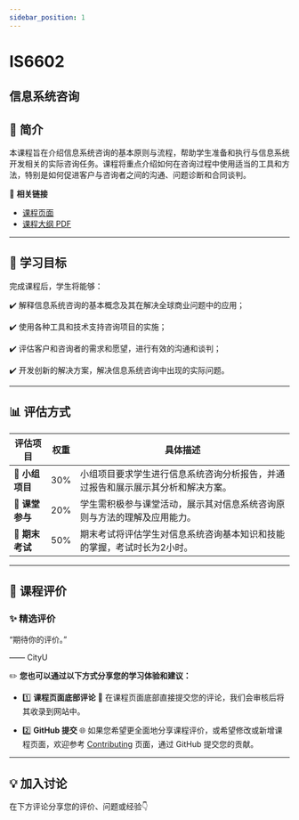 ```yaml
---
sidebar_position: 1
---
```


# IS6602
## 信息系统咨询

## **📘 简介**
本课程旨在介绍信息系统咨询的基本原则与流程，帮助学生准备和执行与信息系统开发相关的实际咨询任务。课程将重点介绍如何在咨询过程中使用适当的工具和方法，特别是如何促进客户与咨询者之间的沟通、问题诊断和合同谈判。

🔗 **相关链接**
- [课程页面](https://www.cityu.edu.hk/catalogue/pg/202425/course/IS6602.htm)
- [课程大纲 PDF](https://www.cityu.edu.hk/catalogue/pg/202425/course/IS6602.pdf)

---

## **🎯 学习目标**

完成课程后，学生将能够：

✔️ 解释信息系统咨询的基本概念及其在解决全球商业问题中的应用；

✔️ 使用各种工具和技术支持咨询项目的实施；

✔️ 评估客户和咨询者的需求和愿望，进行有效的沟通和谈判；

✔️ 开发创新的解决方案，解决信息系统咨询中出现的实际问题。

---

## **📊 评估方式**

| **评估项目**          | **权重** | **具体描述**                                                                                       |
|----------------------|---------|---------------------------------------------------------------------------------------------------|
| **📄 小组项目**       | 30%     | 小组项目要求学生进行信息系统咨询分析报告，并通过报告和展示展示其分析和解决方案。                 |
| **📄 课堂参与**       | 20%     | 学生需积极参与课堂活动，展示其对信息系统咨询原则与方法的理解及应用能力。                       |
| **📝 期末考试**       | 50%     | 期末考试将评估学生对信息系统咨询基本知识和技能的掌握，考试时长为2小时。                         |

---

## **💬 课程评价**

### ✨ **精选评价**
<div className={commentStyles.commentBox}>
    <p className={commentStyles.commentText}>
        “期待你的评价。”
    </p>
    <p className={commentStyles.commentAuthor}>—— CityU</p>
</div>

✏️ **您也可以通过以下方式分享您的学习体验和建议：**

- 1️⃣ **课程页面底部评论**
💬 在课程页面底部直接提交您的评论，我们会审核后将其收录到网站中。

- 2️⃣ **GitHub 提交**
🌐 如果您希望更全面地分享课程评价，或希望修改或新增课程页面，欢迎参考 [Contributing](https://penjc.github.io/cityU-navigator/contributing) 页面，通过 GitHub 提交您的贡献。


---

## **💡 加入讨论**

在下方评论分享您的评价、问题或经验👇
<Utterances />
